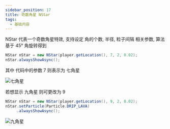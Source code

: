 ```yaml
---
sidebar_position: 17
title: 奇数角星 NStar
tags:
  - 基础内容
---
```

NStar 代表一个奇数角星特效, 支持设定 角的个数, 半径, 粒子间隔 相关参数, 算法基于 45° 角旋转得到

```java
NStar nStar = new NStar(player.getLocation(), 7, 2, 0.02);
nStar.alwaysShowAsync();
```
其中 代码中的参数 7 则表示为 七角星

![七角星](./img/7star.png)

若想显示 九角星 则可更改为 9

```java
NStar nStar = new NStar(player.getLocation(), 9, 2, 0.02);
nStar.setParticle(Particle.DRIP_LAVA)
     .alwaysShowAsync();
```

![九角星](./img/9star.png)
